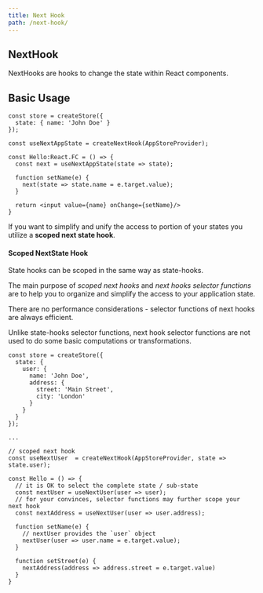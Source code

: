 ```yaml
---
title: Next Hook
path: /next-hook/
---
```



## NextHook

NextHooks are hooks to change the state within React components.

## Basic Usage

```code lines=5,8,11
const store = createStore({
  state: { name: 'John Doe' }
});

const useNextAppState = createNextHook(AppStoreProvider);

const Hello:React.FC = () => {
  const next = useNextAppState(state => state);

  function setName(e) {
    next(state => state.name = e.target.value);
  }

  return <input value={name} onChange={setName}/>
}
```

If you want to simplify and unify the access to portion of your states you utilize a **scoped next state hook**.

#### Scoped NextState Hook

State hooks can be scoped in the same way as <Link to="/state-hook/">state-hooks</Link>.

<InfoPanel>

The main purpose of _scoped next hooks_ and _next hooks selector functions_ are to help you to
organize and simplify the access to your application state.

There are no performance considerations - selector functions of next hooks are always efficient.

Unlike <Link to="/state-hook/">state-hooks</Link> selector functions, next hook selector functions
are not used to do some basic computations or transformations.

</InfoPanel>

```code lines=16,19,21
const store = createStore({
  state: {
    user: {
      name: 'John Doe',
      address: {
        street: 'Main Street',
        city: 'London'
      }
    }
  }
});

...

// scoped next hook
const useNextUser  = createNextHook(AppStoreProvider, state => state.user);

const Hello = () => {
  // it is OK to select the complete state / sub-state
  const nextUser = useNextUser(user => user);
  // for your convinces, selector functions may further scope your next hook
  const nextAddress = useNextUser(user => user.address);

  function setName(e) {
    // nextUser provides the `user` object
    nextUser(user => user.name = e.target.value);
  }

  function setStreet(e) {
    nextAddress(address => address.street = e.target.value)
  }
}
```
